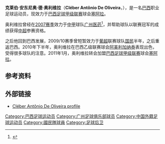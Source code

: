 {{Football player infobox 
| playername = 克莱伯<br />Cléber
| image = 
| fullname = Cléber Antônio De Oliveira
| height = {{height|m=1.85}}
| dateofbirth = {{Birth date and age|1983|7|9}} 
| cityofbirth = [[聖卡洛斯_(聖保羅州)|聖卡洛斯]]
| countryofbirth = {{BRA}} 
| currentclub  = [[聖賓圖體育會|聖賓圖]] 
| clubnumber = 
| position = [[后卫_(足球)|后卫]]
| youthyears = 
| youthclubs = 
| years = 2003<br />2004<br />2005-2009<br />2007<br />2008-2009<br />2009-2010<br />2010<br />2010<br />2010<br />2011-
| clubs = {{tsl|en|Grêmio Esportivo Sãocarlense||Sãocarlense}}<br />{{tsl|en|Associação Atlética Caldense||Caldense}}<br />{{tsl|en|São Carlos Futebol Clube||São Carlos}}<br />→ [[广州足球俱乐部|广州医药]]<br />→ {{tsl|en|União São João Esporte Clube||União São João}}<br />[[國民體育會_(葡萄牙)|国民]]<br />[[聖賓圖體育會|聖賓圖]]<br />{{tsl|en|São Carlos Futebol Clube||São Carlos}}<br /> → [[阿美利加纳泰|阿美利加纳泰]]<br />[[塞阿拉竞技俱乐部|塞阿拉]]
| caps(goals) =  <br /> <br /> 63 (6) <br /> 23 (0) <br /> <br /> {{0}}7 (0) <br /> 14 (0) <br /> <br /> 20 (0) <br /> 20 (1)
| nationalyears = 
| nationalteam = 
| nationalcaps(goals) = 
| pcupdate = 2011年12月26日
| ntupdate = 
}}
'''克莱伯·安东尼奥·德·奥利维拉'''（'''Cléber Antônio De Oliveira'''，{{bd|1983年|7月9日|||C}}），是一名[[巴西|巴西]]职业足球运动员，现效力于[[巴西足球甲级联赛|巴西足球甲级联赛]]球会[[塞阿拉竞技俱乐部|塞阿拉]]。

奥利维拉曾经在[[2007年中国足球甲级联赛|2007赛季]]效力于[[中甲|中甲]]球队[[广州足球俱乐部|广州医药]]<ref>{{Cite web |url=http://sports.163.com/07/0205/23/36JRIUGE00051C8L.html |title=外援引进近尾声 加纳前腰将试训广州医药 |access-date=2010-02-17 |archive-url=https://web.archive.org/web/20110719145702/http://sports.163.com/07/0205/23/36JRIUGE00051C8L.html |archive-date=2011-07-19 |dead-url=yes }}</ref>，并帮助球队以联赛冠军的成绩获得[[中超|中超]]参赛资格。

之后他回到巴西发展，2009/10赛季曾短暂效力于[[葡超|葡超]]联赛球队[[國民體育會_(葡萄牙)|国民]]半年，之后重返巴西。2010年下半年，奥利维拉在巴西乙级联赛球会[[阿美利加纳泰|阿美利加纳泰]]表现出色，受得很多球队的注意。2011年1月，奥利维拉转会加盟[[巴西足球甲级联赛|巴西足球甲级联赛]]球会[[塞阿拉竞技俱乐部|塞阿拉]]。

== 参考资料 ==
{{reflist}}

== 外部链接 ==
* [https://web.archive.org/web/20100120105150/http://www.zerozero.pt/jogador/clebao/2009_2010/ficha/139/default/102851 Cléber Antônio De Oliveira profile]

{{DEFAULTSORT:Cléber}}
[[Category:巴西足球运动员|Category:巴西足球运动员]]
[[Category:广州足球俱乐部球员|Category:广州足球俱乐部球员]]
[[Category:中国外籍足球运动员|Category:中国外籍足球运动员]]
[[Category:國民隊球員|Category:國民隊球員]]
[[Category:足球后卫|Category:足球后卫]]